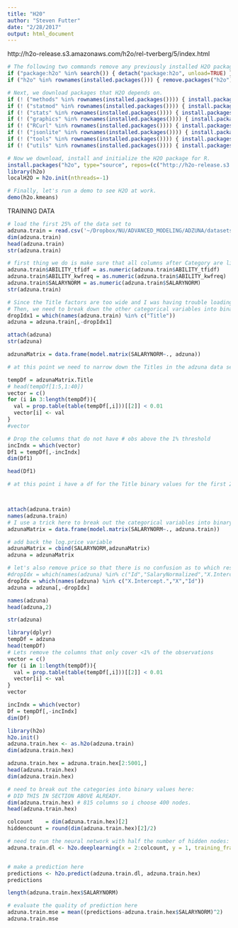 ```yaml
---
title: "H20"
author: "Steven Futter"
date: "2/28/2017"
output: html_document
---
```


http://h2o-release.s3.amazonaws.com/h2o/rel-tverberg/5/index.html

```r
# The following two commands remove any previously installed H2O packages for R.
if ("package:h2o" %in% search()) { detach("package:h2o", unload=TRUE) }
if ("h2o" %in% rownames(installed.packages())) { remove.packages("h2o") }

# Next, we download packages that H2O depends on.
if (! ("methods" %in% rownames(installed.packages()))) { install.packages("methods") }
if (! ("statmod" %in% rownames(installed.packages()))) { install.packages("statmod") }
if (! ("stats" %in% rownames(installed.packages()))) { install.packages("stats") }
if (! ("graphics" %in% rownames(installed.packages()))) { install.packages("graphics") }
if (! ("RCurl" %in% rownames(installed.packages()))) { install.packages("RCurl") }
if (! ("jsonlite" %in% rownames(installed.packages()))) { install.packages("jsonlite") }
if (! ("tools" %in% rownames(installed.packages()))) { install.packages("tools") }
if (! ("utils" %in% rownames(installed.packages()))) { install.packages("utils") }

# Now we download, install and initialize the H2O package for R.
install.packages("h2o", type="source", repos=(c("http://h2o-release.s3.amazonaws.com/h2o/rel-tverberg/5/R")))
library(h2o)
localH2O = h2o.init(nthreads=-1)

# Finally, let's run a demo to see H2O at work.
demo(h2o.kmeans)
```


TRAINING DATA
```r
# load the first 25% of the data set to 
adzuna.train = read.csv('~/Dropbox/NU/ADVANCED_MODELING/ADZUNA/datasets/train_add_tfidf_keywordfreq_jun_long.csv',fileEncoding = "latin1")  #244768/4 #=61192
dim(adzuna.train)
head(adzuna.train)
str(adzuna.train)

# first thing we do is make sure that all columns after Category are listed as integer values.
adzuna.train$ABILITY_tfidf = as.numeric(adzuna.train$ABILITY_tfidf)
adzuna.train$ABILITY_kwfreq = as.numeric(adzuna.train$ABILITY_kwfreq)
adzuna.train$SALARYNORM = as.numeric(adzuna.train$SALARYNORM)
str(adzuna.train)

# Since the Title factors are too wide and I was having trouble loading them into memory I remove this column from the data set. 
# Then, we need to break down the other categorical variables into binary columns and remove the cols that cover < than 1% of obs (i.e. remove the excess noise from the adzuna data set).
dropIdx1 = which(names(adzuna.train) %in% c("Title"))
adzuna = adzuna.train[,-dropIdx1]

attach(adzuna)
str(adzuna)

adzunaMatrix = data.frame(model.matrix(SALARYNORM~., adzuna))

# at this point we need to narrow down the Titles in the adzuna data set.

tempDf = adzunaMatrix.Title
# head(tempDf[1:5,1:40])
vector = c()
for (i in 3:length(tempDf)){
  val = prop.table(table(tempDf[,i]))[[2]] < 0.01
  vector[i] <- val
}
#vector

# Drop the columns that do not have # obs above the 1% threshold
incIndx = which(vector)
Df1 = tempDf[,-incIndx]
dim(Df1)

head(Df1)

# at this point i have a df for the Title binary values for the first 25% of the training data set.



attach(adzuna.train)
names(adzuna.train)
# I use a trick here to break out the categorical variables into binary 1/0 values
adzunaMatrix = data.frame(model.matrix(SALARYNORM~., adzuna.train))

# add back the log.price variable
adzunaMatrix = cbind(SALARYNORM,adzunaMatrix)
adzuna = adzunaMatrix

# let's also remove price so that there is no confusion as to which response variable should be used
#dropIdx = which(names(adzuna) %in% c("Id","SalaryNormalized","X.Intercept.","X"))
dropIdx = which(names(adzuna) %in% c("X.Intercept.","X","Id"))
adzuna = adzuna[,-dropIdx]

names(adzuna)
head(adzuna,2)

str(adzuna)

```



```r
library(dplyr)
tempDf = adzuna
head(tempDf)
# Lets remove the columns that only cover <1% of the observations
vector = c()
for (i in 1:length(tempDf)){
  val = prop.table(table(tempDf[,i]))[[2]] < 0.01
  vector[i] <- val
}
vector

incIndx = which(vector)
Df = tempDf[,-incIndx]
dim(Df)

```


```r
library(h2o)
h2o.init()
adzuna.train.hex <- as.h2o(adzuna.train)
dim(adzuna.train.hex)

adzuna.train.hex = adzuna.train.hex[2:5001,]
head(adzuna.train.hex)
dim(adzuna.train.hex)

# need to break out the categories into binary values here:
# DID THIS IN SECTION ABOVE ALREADY.
dim(adzuna.train.hex) # 815 columns so i choose 400 nodes.
head(adzuna.train.hex)

colcount    = dim(adzuna.train.hex)[2]
hiddencount = round(dim(adzuna.train.hex)[2]/2)

# need to run the neural network with half the number of hidden nodes: 
adzuna.train.dl <- h2o.deeplearning(x = 2:colcount, y = 1, training_frame = adzuna.train.hex, hidden=c(hiddencount))


# make a prediction here
predictions <- h2o.predict(adzuna.train.dl, adzuna.train.hex)
predictions

length(adzuna.train.hex$SALARYNORM)

# evaluate the quality of prediction here
adzuna.train.mse = mean((predictions-adzuna.train.hex$SALARYNORM)^2) 
adzuna.train.mse

```